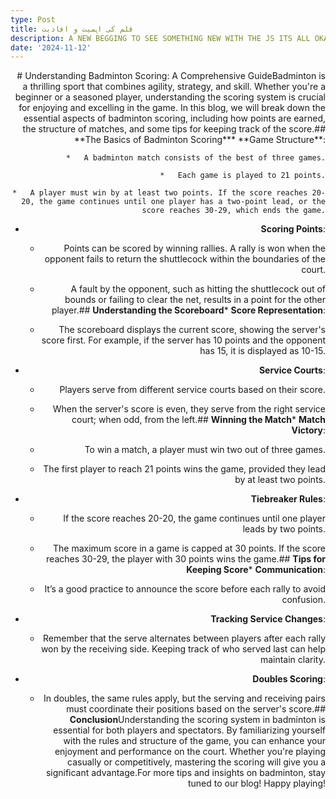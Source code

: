 ```yaml
---
type: Post
title: قلم کی اہمیت و افادیت
description: A NEW BEGGING TO SEE SOMETHING NEW WITH THE JS ITS ALL OKAY
date: '2024-11-12'
---
```

<div style="text-align: right"># Understanding Badminton Scoring: A Comprehensive GuideBadminton is a thrilling sport that combines agility, strategy, and skill. Whether you're a beginner or a seasoned player, understanding the scoring system is crucial for enjoying and excelling in the game. In this blog, we will break down the essential aspects of badminton scoring, including how points are earned, the structure of matches, and some tips for keeping track of the score.## **The Basics of Badminton Scoring***   **Game Structure**:

    *   A badminton match consists of the best of three games.

    *   Each game is played to 21 points.

    *   A player must win by at least two points. If the score reaches 20-20, the game continues until one player has a two-point lead, or the score reaches 30-29, which ends the game.

*   **Scoring Points**:

    *   Points can be scored by winning rallies. A rally is won when the opponent fails to return the shuttlecock within the boundaries of the court.

    *   A fault by the opponent, such as hitting the shuttlecock out of bounds or failing to clear the net, results in a point for the other player.## **Understanding the Scoreboard***   **Score Representation**:

    *   The scoreboard displays the current score, showing the server's score first. For example, if the server has 10 points and the opponent has 15, it is displayed as 10-15.

*   **Service Courts**:

    *   Players serve from different service courts based on their score.

    *   When the server's score is even, they serve from the right service court; when odd, from the left.## **Winning the Match***   **Match Victory**:

    *   To win a match, a player must win two out of three games.

    *   The first player to reach 21 points wins the game, provided they lead by at least two points.

*   **Tiebreaker Rules**:

    *   If the score reaches 20-20, the game continues until one player leads by two points.

    *   The maximum score in a game is capped at 30 points. If the score reaches 30-29, the player with 30 points wins the game.## **Tips for Keeping Score***   **Communication**:

    *   It’s a good practice to announce the score before each rally to avoid confusion.

*   **Tracking Service Changes**:

    *   Remember that the serve alternates between players after each rally won by the receiving side. Keeping track of who served last can help maintain clarity.

*   **Doubles Scoring**:

    *   In doubles, the same rules apply, but the serving and receiving pairs must coordinate their positions based on the server's score.## **Conclusion**Understanding the scoring system in badminton is essential for both players and spectators. By familiarizing yourself with the rules and structure of the game, you can enhance your enjoyment and performance on the court. Whether you're playing casually or competitively, mastering the scoring will give you a significant advantage.For more tips and insights on badminton, stay tuned to our blog! Happy playing!</div>

